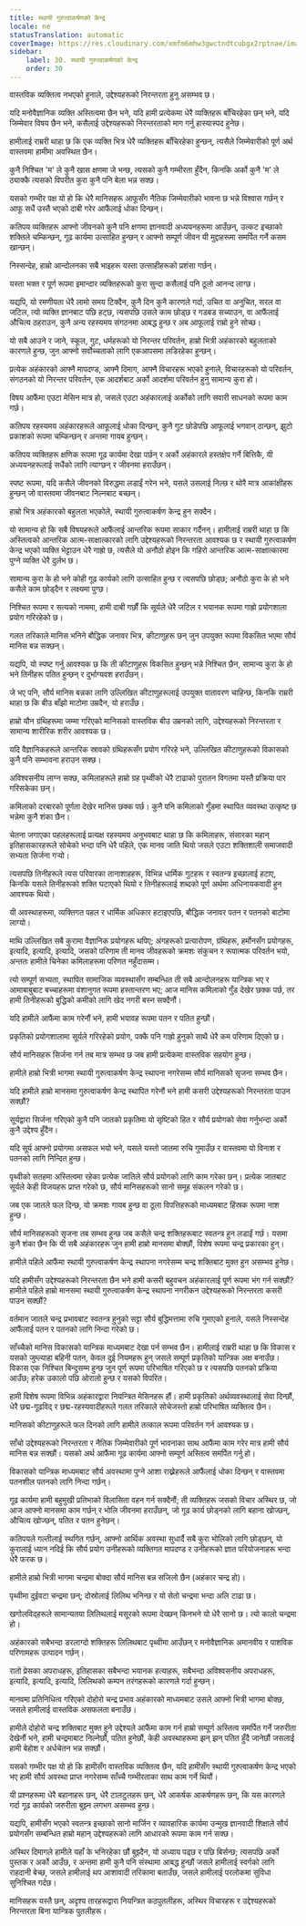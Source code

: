 ```yaml
---
title: स्थायी गुरुत्वाकर्षणको केन्द्र
locale: ne
statusTranslation: automatic
coverImage: https://res.cloudinary.com/xmfm6mhw3gwctndtcubgx2rptnae/image/upload/v1740468922/small_cover_tratado_de_psicologia_revolucionaria_a4c0dca4e0.webp
sidebar:
    label: 30. स्थायी गुरुत्वाकर्षणको केन्द्र
    order: 30
---
```

वास्तविक व्यक्तित्व नभएको हुनाले, उद्देश्यहरूको निरन्तरता हुनु असम्भव छ।

यदि मनोवैज्ञानिक व्यक्ति अस्तित्वमा छैन भने, यदि हामी प्रत्येकमा धेरै व्यक्तिहरू बाँचिरहेका छन् भने, यदि जिम्मेवार विषय छैन भने, कसैलाई उद्देश्यहरूको निरन्तरताको माग गर्नु हास्यास्पद हुनेछ।

हामीलाई राम्ररी थाहा छ कि एक व्यक्ति भित्र धेरै व्यक्तिहरू बाँचिरहेका हुन्छन्, त्यसैले जिम्मेवारीको पूर्ण अर्थ वास्तवमा हामीमा अवस्थित छैन।

कुनै निश्चित 'म' ले कुनै खास क्षणमा जे भन्छ, त्यसको कुनै गम्भीरता हुँदैन, किनकि अर्को कुनै 'म' ले ठ्याक्कै त्यसको विपरीत कुरा कुनै पनि बेला भन्न सक्छ।

यसको गम्भीर पक्ष यो हो कि धेरै मानिसहरू आफूसँग नैतिक जिम्मेवारीको भावना छ भन्ने विश्वास गर्छन् र आफू सधैं उस्तै भएको दाबी गरेर आफैंलाई धोका दिन्छन्।

कतिपय व्यक्तिहरू आफ्नो जीवनको कुनै पनि क्षणमा ज्ञानवादी अध्ययनहरूमा आउँछन्, उत्कट इच्छाको शक्तिले चम्किन्छन्, गूढ कार्यमा उत्साहित हुन्छन् र आफ्नो सम्पूर्ण जीवन यी मुद्दाहरूमा समर्पित गर्ने कसम खान्छन्।

निस्सन्देह, हाम्रो आन्दोलनका सबै भाइहरू यस्ता उत्साहीहरूको प्रशंसा गर्छन्।

यस्ता भक्त र पूर्ण रूपमा इमान्दार व्यक्तिहरूको कुरा सुन्दा कसैलाई पनि ठूलो आनन्द लाग्छ।

यद्यपि, यो रमणीयता धेरै लामो समय टिक्दैन, कुनै दिन कुनै कारणले गर्दा, उचित वा अनुचित, सरल वा जटिल, त्यो व्यक्ति ज्ञानबाट पछि हट्छ, त्यसपछि उसले काम छोड्छ र गडबड सच्याउन, वा आफैंलाई औचित्य ठहराउन, कुनै अन्य रहस्यमय संगठनमा आबद्ध हुन्छ र अब आफूलाई राम्रो हुने सोच्छ।

यो सबै आउने र जाने, स्कूल, गुट, धर्महरूको यो निरन्तर परिवर्तन, हाम्रो भित्री अहंकारको बहुलताको कारणले हुन्छ, जुन आफ्नो सर्वोच्चताको लागि एकआपसमा लडिरहेका हुन्छन्।

प्रत्येक अहंकारको आफ्नै मापदण्ड, आफ्नै दिमाग, आफ्नै विचारहरू भएको हुनाले, विचारहरूको यो परिवर्तन, संगठनको यो निरन्तर परिवर्तन, एक आदर्शबाट अर्को आदर्शमा परिवर्तन हुनु सामान्य कुरा हो।

विषय आफैंमा एउटा मेसिन मात्र हो, जसले एउटा अहंकारलाई अर्कोको लागि सवारी साधनको रूपमा काम गर्छ।

कतिपय रहस्यमय अहंकारहरूले आफूलाई धोका दिन्छन्, कुनै गुट छोडेपछि आफूलाई भगवान् ठान्छन्, झुटो प्रकाशको रूपमा चम्किन्छन् र अन्तमा गायब हुन्छन्।

कतिपय व्यक्तिहरू क्षणिक रूपमा गूढ कार्यमा देखा पर्छन् र अर्को अहंकारले हस्तक्षेप गर्ने बित्तिकै, यी अध्ययनहरूलाई सधैंको लागि त्याग्छन् र जीवनमा हराउँछन्।

स्पष्ट रूपमा, यदि कसैले जीवनको विरुद्धमा लडाईं गरेन भने, यसले उसलाई निल्छ र थोरै मात्र आकांक्षीहरू हुन्छन् जो वास्तवमा जीवनबाट निल्नबाट बच्छन्।

हाम्रो भित्र अहंकारको बहुलता भएकोले, स्थायी गुरुत्वाकर्षण केन्द्र हुन सक्दैन।

यो सामान्य हो कि सबै विषयहरूले आफैंलाई आन्तरिक रूपमा साकार गर्दैनन्। हामीलाई राम्ररी थाहा छ कि अस्तित्वको आन्तरिक आत्म-साक्षात्कारको लागि उद्देश्यहरूको निरन्तरता आवश्यक छ र स्थायी गुरुत्वाकर्षण केन्द्र भएको व्यक्ति भेट्टाउन धेरै गाह्रो छ, त्यसैले यो अनौठो होइन कि गहिरो आन्तरिक आत्म-साक्षात्कारमा पुग्ने व्यक्ति धेरै दुर्लभ छ।

सामान्य कुरा के हो भने कोही गूढ कार्यको लागि उत्साहित हुन्छ र त्यसपछि छोड्छ; अनौठो कुरा के हो भने कसैले काम छोड्दैन र लक्ष्यमा पुग्छ।

निश्चित रूपमा र सत्यको नाममा, हामी दाबी गर्छौं कि सूर्यले धेरै जटिल र भयानक रूपमा गाह्रो प्रयोगशाला प्रयोग गरिरहेको छ।

गलत तरिकाले मानिस भनिने बौद्धिक जनावर भित्र, कीटाणुहरू छन् जुन उपयुक्त रूपमा विकसित भएमा सौर्य मानिस बन्न सक्छन्।

यद्यपि, यो स्पष्ट गर्नु आवश्यक छ कि ती कीटाणुहरू विकसित हुन्छन् भन्ने निश्चित छैन, सामान्य कुरा के हो भने तिनीहरू पतित हुन्छन् र दुर्भाग्यवश हराउँछन्।

जे भए पनि, सौर्य मानिस बन्नका लागि उल्लिखित कीटाणुहरूलाई उपयुक्त वातावरण चाहिन्छ, किनकि राम्ररी थाहा छ कि बीउ बाँझो माटोमा उम्रदैन, यो हराउँछ।

हाम्रो यौन ग्रंथिहरूमा जम्मा गरिएको मानिसको वास्तविक बीउ उम्रनको लागि, उद्देश्यहरूको निरन्तरता र सामान्य शारीरिक शरीर आवश्यक छ।

यदि वैज्ञानिकहरूले आन्तरिक स्रावको ग्रंथिहरूसँग प्रयोग गरिरहे भने, उल्लिखित कीटाणुहरूको विकासको कुनै पनि सम्भावना हराउन सक्छ।

अविश्वसनीय लाग्न सक्छ, कमिलाहरूले हाम्रो ग्रह पृथ्वीको धेरै टाढाको पुरातन विगतमा यस्तै प्रक्रिया पार गरिसकेका छन्।

कमिलाको दरबारको पूर्णता देखेर मानिस छक्क पर्छ। कुनै पनि कमिलाको गुँडमा स्थापित व्यवस्था उत्कृष्ट छ भन्नेमा कुनै शंका छैन।

चेतना जगाएका पहलहरूलाई प्रत्यक्ष रहस्यमय अनुभवबाट थाहा छ कि कमिलाहरू, संसारका महान् इतिहासकारहरूले सोचेको भन्दा पनि धेरै पहिले, एक मानव जाति थियो जसले एउटा शक्तिशाली समाजवादी सभ्यता सिर्जना गर्‍यो।

त्यसपछि तिनीहरूले त्यस परिवारका तानाशाहहरू, विभिन्न धार्मिक गुटहरू र स्वतन्त्र इच्छालाई हटाए, किनकि यसले तिनीहरूको शक्ति घटाएको थियो र तिनीहरूलाई शब्दको पूर्ण अर्थमा अधिनायकवादी हुन आवश्यक थियो।

यी अवस्थाहरूमा, व्यक्तिगत पहल र धार्मिक अधिकार हटाइएपछि, बौद्धिक जनावर पतन र पतनको बाटोमा लाग्यो।

माथि उल्लिखित सबै कुरामा वैज्ञानिक प्रयोगहरू थपिए; अंगहरूको प्रत्यारोपण, ग्रंथिहरू, हर्मोनसँग प्रयोगहरू, इत्यादि, इत्यादि, इत्यादि, जसको परिणाम ती मानव जीवहरूको क्रमशः संकुचन र रूपात्मक परिवर्तन भयो, अन्ततः हामीले चिनेका कमिलाहरूमा परिणत नहुँदासम्म।

त्यो सम्पूर्ण सभ्यता, स्थापित सामाजिक व्यवस्थासँग सम्बन्धित ती सबै आन्दोलनहरू यान्त्रिक भए र आमाबाबुबाट बच्चाहरूमा वंशानुगत रूपमा हस्तान्तरण भए; आज मानिस कमिलाको गुँड देखेर छक्क पर्छ, तर हामी तिनीहरूको बुद्धिको कमीको लागि खेद नगरी बस्न सक्दैनौं।

यदि हामीले आफैंमा काम गरेनौं भने, हामी भयावह रूपमा पतन र पतित हुन्छौं।

प्रकृतिको प्रयोगशालामा सूर्यले गरिरहेको प्रयोग, पक्कै पनि गाह्रो हुनुको साथै धेरै कम परिणाम दिएको छ।

सौर्य मानिसहरू सिर्जना गर्न तब मात्र सम्भव छ जब हामी प्रत्येकमा वास्तविक सहयोग हुन्छ।

हामीले हाम्रो भित्री भागमा स्थायी गुरुत्वाकर्षण केन्द्र स्थापना नगरेसम्म सौर्य मानिसको सृजना सम्भव छैन।

यदि हामीले हाम्रो मानसमा गुरुत्वाकर्षण केन्द्र स्थापित गरेनौं भने हामी कसरी उद्देश्यहरूको निरन्तरता पाउन सक्छौं?

सूर्यद्वारा सिर्जना गरिएको कुनै पनि जातको प्रकृतिमा यो सृष्टिको हित र सौर्य प्रयोगको सेवा गर्नुभन्दा अर्को कुनै उद्देश्य हुँदैन।

यदि सूर्य आफ्नो प्रयोगमा असफल भयो भने, यसले यस्तो जातमा रुचि गुमाउँछ र वास्तवमा यो विनाश र पतनको लागि निन्दित हुन्छ।

पृथ्वीको सतहमा अस्तित्वमा रहेका प्रत्येक जातिले सौर्य प्रयोगको लागि काम गरेका छन्। प्रत्येक जातबाट सूर्यले केही विजयहरू प्राप्त गरेको छ, सौर्य मानिसहरूको सानो समूह संकलन गरेको छ।

जब एक जातले फल दिन्छ, यो क्रमशः गायब हुन्छ वा ठूला विपत्तिहरूको माध्यमबाट हिंस्रक रूपमा नाश हुन्छ।

सौर्य मानिसहरूको सृजना तब सम्भव हुन्छ जब कसैले चन्द्र शक्तिहरूबाट स्वतन्त्र हुन लडाईं गर्छ। यसमा कुनै शंका छैन कि यी सबै अहंकारहरू जुन हामी हाम्रो मानसमा बोक्छौं, विशेष रूपमा चन्द्र प्रकारका हुन्।

हामीले पहिले आफैंमा स्थायी गुरुत्वाकर्षण केन्द्र स्थापना नगरेसम्म चन्द्र शक्तिबाट मुक्त हुन असम्भव हुनेछ।

यदि हामीसँग उद्देश्यहरूको निरन्तरता छैन भने हामी कसरी बहुवचन अहंकारलाई पूर्ण रूपमा भंग गर्न सक्छौं? हामीले पहिले हाम्रो मानसमा स्थायी गुरुत्वाकर्षण केन्द्र स्थापना नगरीकन उद्देश्यहरूको निरन्तरता कसरी पाउन सक्छौं?

वर्तमान जातले चन्द्र प्रभावबाट स्वतन्त्र हुनुको सट्टा सौर्य बुद्धिमत्तामा रुचि गुमाएको हुनाले, यसले निस्सन्देह आफैंलाई पतन र पतनको लागि निन्दा गरेको छ।

साँच्चैको मानिस विकासको यान्त्रिक माध्यमबाट देखा पर्न सम्भव छैन। हामीलाई राम्ररी थाहा छ कि विकास र यसको जुम्ल्याहा बहिनी पतन, केवल दुई नियमहरू हुन् जसले सम्पूर्ण प्रकृतिको यान्त्रिक अक्ष बनाउँछ। विकास एक निश्चित बिन्दुसम्म हुन्छ जुन पूर्ण रूपमा परिभाषित गरिएको छ र त्यसपछि पतनको प्रक्रिया आउँछ; हरेक उकालो पछि ओरालो हुन्छ र यसको विपरित।

हामी विशेष रूपमा विभिन्न अहंकारद्वारा नियन्त्रित मेसिनहरू हौं। हामी प्रकृतिको अर्थव्यवस्थालाई सेवा दिन्छौं, धेरै छद्म-गूढविद् र छद्म-रहस्यवादीहरूले गलत तरिकाले सोचेजस्तो हाम्रो परिभाषित व्यक्तित्व छैन।

मानिसको कीटाणुहरूले फल दिनको लागि हामीले तत्काल रूपमा परिवर्तन गर्न आवश्यक छ।

साँचो उद्देश्यहरूको निरन्तरता र नैतिक जिम्मेवारीको पूर्ण भावनाका साथ आफैंमा काम गरेर मात्र हामी सौर्य मानिस बन्न सक्छौं। यसको अर्थ आफैंमा गूढ कार्यमा आफ्नो सम्पूर्ण अस्तित्व समर्पित गर्नु हो।

विकासको यान्त्रिक माध्यमबाट सौर्य अवस्थामा पुग्ने आशा राख्नेहरूले आफैंलाई धोका दिन्छन् र वास्तवमा पतनशील पतनको लागि निन्दा गर्छन्।

गूढ कार्यमा हामी बहुमुखी प्रतिभाको विलासिता वहन गर्न सक्दैनौं; ती व्यक्तिहरू जसको विचार अस्थिर छ, जो आज आफ्नो मानसमा काम गर्छन् र भोलि जीवनमा हराउँछन्, जो गूढ कार्य छोड्नको लागि बहाना खोज्छन्, औचित्य खोज्छन्, पतित र पतन हुनेछन्।

कतिपयले गल्तीलाई स्थगित गर्छन्, आफ्नो आर्थिक अवस्था सुधार्दै सबै कुरा भोलिको लागि छोड्छन्, यो कुरालाई ध्यान नदिई कि सौर्य प्रयोग उनीहरूको व्यक्तिगत मापदण्ड र उनीहरूको ज्ञात परियोजनाहरू भन्दा धेरै फरक छ।

हामीले हाम्रो भित्री भागमा चन्द्रमा बोक्दा सौर्य मानिस बन्न सजिलो छैन (अहंकार चन्द्र हो)।

पृथ्वीमा दुईवटा चन्द्रमा छन्; दोस्रोलाई लिलिथ भनिन्छ र यो सेतो चन्द्रमा भन्दा अलि टाढा छ।

खगोलविद्हरूले सामान्यतया लिलिथलाई मसूरको रूपमा देख्छन् किनभने यो धेरै सानो छ। त्यो कालो चन्द्रमा हो।

अहंकारको सबैभन्दा डरलाग्दो शक्तिहरू लिलिथबाट पृथ्वीमा आउँछन् र मनोवैज्ञानिक अमानवीय र पाशविक परिणामहरू उत्पादन गर्छन्।

रातो प्रेसका अपराधहरू, इतिहासका सबैभन्दा भयानक हत्याहरू, सबैभन्दा अविश्वसनीय अपराधहरू, इत्यादि, इत्यादि, इत्यादि, लिलिथको कम्पन तरंगहरूको कारणले गर्दा हुन्छन्।

मानवमा प्रतिनिधित्व गरिएको दोहोरो चन्द्र प्रभाव अहंकारको माध्यमबाट उसले आफ्नो भित्री भागमा बोक्छ, जसले हामीलाई वास्तविक असफलता बनाउँछ।

हामीले दोहोरो चन्द्र शक्तिबाट मुक्त हुने उद्देश्यले आफैंमा काम गर्न हाम्रो सम्पूर्ण अस्तित्व समर्पित गर्ने जरुरीता देखेनौं भने, हामी चन्द्रमाबाट निल्नेछौं, पतित हुनेछौं, केही अवस्थाहरूमा झन् झन् पतित हुँदै जानेछौं जसलाई हामी बेहोश र अर्धचेतन भन्न सक्छौं।

यसको गम्भीर पक्ष यो हो कि हामीसँग वास्तविक व्यक्तित्व छैन, यदि हामीसँग स्थायी गुरुत्वाकर्षण केन्द्र भएको भए हामी सौर्य अवस्था प्राप्त नगरेसम्म साँच्चै गम्भीरताका साथ काम गर्ने थियौं।

यी प्रश्नहरूमा धेरै बहानाहरू छन्, धेरै टालटुलहरू छन्, धेरै आकर्षक आकर्षणहरू छन्, कि यस कारणले गर्दा गूढ कार्यको जरुरीता बुझ्न लगभग असम्भव हुन्छ।

यद्यपि, हामीसँग भएको स्वतन्त्र इच्छाको सानो मार्जिन र व्यावहारिक कार्यमा उन्मुख ज्ञानवादी शिक्षाले सौर्य प्रयोगसँग सम्बन्धित हाम्रो महान् उद्देश्यहरूको लागि आधारको रूपमा काम गर्न सक्छ।

अस्थिर दिमागले हामीले यहाँ के भनिरहेका छौं बुझ्दैन, यो अध्याय पढ्छ र पछि बिर्सन्छ; त्यसपछि अर्को पुस्तक र अर्को आउँछ, र अन्तमा हामी कुनै पनि संस्थामा आबद्ध हुन्छौं जसले हामीलाई स्वर्गको लागि राहदानी बेच्छ, जसले हामीलाई थप आशावादी तरिकामा बताउँछ, जसले हामीलाई परलोकमा सुविधा सुनिश्चित गर्दछ।

मानिसहरू यस्तै छन्, अदृश्य तारहरूद्वारा नियन्त्रित कठपुतलीहरू, अस्थिर विचारहरू र उद्देश्यहरूको निरन्तरता बिना यान्त्रिक पुतलीहरू।
